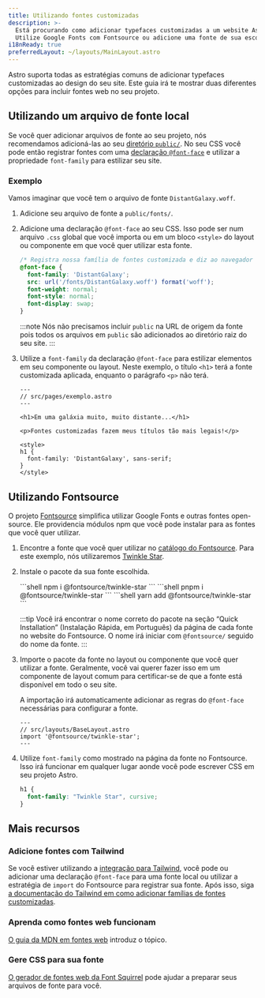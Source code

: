 ```yaml
---
title: Utilizando fontes customizadas
description: >-
  Está procurando como adicionar typefaces customizadas a um website Astro?
  Utilize Google Fonts com Fontsource ou adicione uma fonte de sua escolha.
i18nReady: true
preferredLayout: ~/layouts/MainLayout.astro
---
```





Astro suporta todas as estratégias comuns de adicionar typefaces customizadas ao design do seu site. Este guia irá te mostrar duas diferentes opções para incluir fontes web no seu projeto.

## Utilizando um arquivo de fonte local

Se você quer adicionar arquivos de fonte ao seu projeto, nós recomendamos adicioná-las ao seu [diretório `public/`](/pt-br/core-concepts/project-structure/#public). No seu CSS você pode então registrar fontes com uma [declaração `@font-face`](https://developer.mozilla.org/pt-BR/docs/Web/CSS/@font-face) e utilizar a propriedade `font-family` para estilizar seu site.

### Exemplo

Vamos imaginar que você tem o arquivo de fonte `DistantGalaxy.woff`.

1. Adicione seu arquivo de fonte a `public/fonts/`.

2. Adicione uma declaração `@font-face` ao seu CSS. Isso pode ser num arquivo `.css` global que você importa ou em um bloco `<style>` do layout ou componente em que você quer utilizar esta fonte.

    ```css
    /* Registra nossa família de fontes customizada e diz ao navegador aonde encontrá-la. */
    @font-face {
      font-family: 'DistantGalaxy';
      src: url('/fonts/DistantGalaxy.woff') format('woff');
      font-weight: normal;
      font-style: normal;
      font-display: swap;
    }
    ```

    :::note
    Nós não precisamos incluir `public` na URL de origem da fonte pois todos os arquivos em `public` são adicionados ao diretório raiz do seu site.
    :::

3. Utilize a `font-family` da declaração `@font-face` para estilizar elementos em seu componente ou layout. Neste exemplo, o título `<h1>` terá a fonte customizada aplicada, enquanto o parágrafo `<p>` não terá.

    ```astro {10-12}
    ---
    // src/pages/exemplo.astro
    ---

    <h1>Em uma galáxia muito, muito distante...</h1>

    <p>Fontes customizadas fazem meus títulos tão mais legais!</p>

    <style>
    h1 {
      font-family: 'DistantGalaxy', sans-serif;
    }
    </style>
    ```

## Utilizando Fontsource

O projeto [Fontsource](https://fontsource.org/) simplifica utilizar Google Fonts e outras fontes open-source. Ele providencia módulos npm que você pode instalar para as fontes que você quer utilizar.

1. Encontre a fonte que você quer utilizar no [catálogo do Fontsource](https://fontsource.org/fonts). Para este exemplo, nós utilizaremos [Twinkle Star](https://fontsource.org/fonts/twinkle-star).

2. Instale o pacote da sua fonte escolhida.

    <PackageManagerTabs>
      <Fragment slot="npm">
      ```shell
      npm i @fontsource/twinkle-star
      ```
      </Fragment>
      <Fragment slot="pnpm">
      ```shell
      pnpm i @fontsource/twinkle-star
      ```
      </Fragment>
      <Fragment slot="yarn">
      ```shell
      yarn add @fontsource/twinkle-star
      ```
      </Fragment>
    </PackageManagerTabs>

    :::tip
    Você irá encontrar o nome correto do pacote na seção “Quick Installation” (Instalação Rápida, em Português) da página de cada fonte no website do Fontsource. O nome irá iniciar com `@fontsource/` seguido do nome da fonte.
    :::

3. Importe o pacote da fonte no layout ou componente que você quer utilizar a fonte. Geralmente, você vai querer fazer isso em um componente de layout comum para certificar-se de que a fonte está disponível em todo o seu site.

    A importação irá automaticamente adicionar as regras do `@font-face` necessárias para configurar a fonte.

    ```astro
    ---
    // src/layouts/BaseLayout.astro
    import '@fontsource/twinkle-star';
    ---
    ```

4. Utilize `font-family` como mostrado na página da fonte no Fontsource. Isso irá funcionar em qualquer lugar aonde você pode escrever CSS em seu projeto Astro.

    ```css
    h1 {
      font-family: "Twinkle Star", cursive;
    }
    ```

## Mais recursos

### Adicione fontes com Tailwind

Se você estiver utilizando a [integração para Tailwind](/pt-br/guides/integrations-guide/tailwind/), você pode ou adicionar uma declaração `@font-face` para uma fonte local ou utilizar a estratégia de `import` do Fontsource para registrar sua fonte. Após isso, siga [a documentação do Tailwind em como adicionar famílias de fontes customizadas](https://tailwindcss.com/docs/font-family#using-custom-values).

### Aprenda como fontes web funcionam

[O guia da MDN em fontes web](https://developer.mozilla.org/en-US/docs/Learn/CSS/Styling_text/Web_fonts) introduz o tópico.

### Gere CSS para sua fonte

[O gerador de fontes web da Font Squirrel](https://www.fontsquirrel.com/tools/webfont-generator) pode ajudar a preparar seus arquivos de fonte para você.
